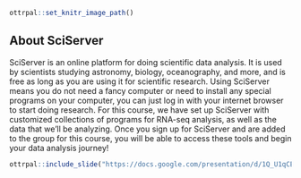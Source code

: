 

<!-- Set up code of OTTR Book-->

```r
ottrpal::set_knitr_image_path()
```


## About SciServer

SciServer is an online platform for doing scientific data analysis. It is used by scientists studying astronomy, biology, oceanography, and more, and is free as long as you are using it for scientific research. Using SciServer means you do not need a fancy computer or need to install any special programs on your computer, you can just log in with your internet browser to start doing research.  For this course, we have set up SciServer with customized collections of programs for RNA-seq analysis, as well as the data that we’ll be analyzing.  Once you sign up for SciServer and are added to the group for this course, you will be able to access these tools and begin your data analysis journey!


```r
ottrpal::include_slide("https://docs.google.com/presentation/d/1Q_U1qCEqpwknpOUG4gcuN_-w7ytPCtyfwCF5CGe5bAM/edit#slide=id.g344f6de1efa_0_5")
```



